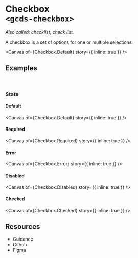 
<Meta of={Checkbox} name="Overview" />

# Checkbox<br/>`<gcds-checkbox>`

_Also called: checklist, check list._

A checkbox is a set of options for one or multiple selections.

<Canvas
  of={Checkbox.Default}
  story={{ inline: true }}
/>

## Examples
<br/>

### State

#### Default

<Canvas
  of={Checkbox.Default}
  story={{ inline: true }}
/>

#### Required

<Canvas
  of={Checkbox.Required}
  story={{ inline: true }}
/>


#### Error

<Canvas
  of={Checkbox.Error}
  story={{ inline: true }}
/>

#### Disabled

<Canvas
  of={Checkbox.Disabled}
  story={{ inline: true }}
/>

#### Checked

<Canvas
  of={Checkbox.Checked}
  story={{ inline: true }}
/>

## Resources

<ul>
  <li>
    <gcds-button type="link" button-style="text-only" href="https://design-system.alpha.canada.ca/en/components/checkbox/" target="_blank">Guidance</gcds-button>
  </li>
  <li>
    <gcds-button type="link" button-style="text-only" href="https://github.com/cds-snc/gcds-components/tree/main/packages/web/src/components/gcds-checkbox" target="_blank">Github</gcds-button>
  </li>
  <li>
    <gcds-button type="link" button-style="text-only" href="https://www.figma.com/file/mh2maMG2NBtk41k1O1UGHV/Canadian-Digital-Service%E2%80%A8---GC-Design-System?type=design&node-id=462-320&mode=design&t=6AQy5Cmm6YcqHAJm-0" target="_blank">Figma</gcds-button>
  </li>
</ul>
